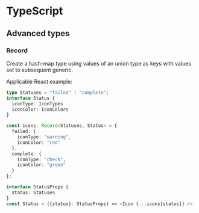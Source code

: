 # TypeScript

## Advanced types

### Record
Create a hash-map type using values of an union type as keys with values set to subsequent generic.

Applicable React example:
```typescript
type Statuses = "failed" | "complete";
interface Status {
  iconType: IconTypes
  iconColor: IconColors
}

const icons: Record<Statuses, Status> = {
  failed: {
    iconType: "warning",
    iconColor: "red"
  },
  complete: {
    iconType: "check",
    iconColor: "green"
  }
};

interface StatusProps {
  status: Statuses
}
const Status = ({status}: StatusProps) => <Icon {...icons[status]} />
```

